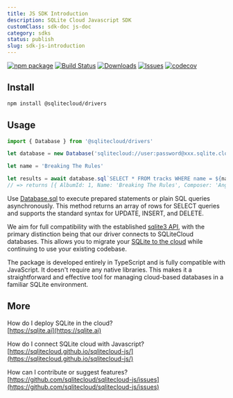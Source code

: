 ```yaml
---
title: JS SDK Introduction
description: SQLite Cloud Javascript SDK
customClass: sdk-doc js-doc
category: sdks
status: publish
slug: sdk-js-introduction
---
```


[![npm package][npm-img]][npm-url]
[![Build Status][build-img]][build-url]
[![Downloads][downloads-img]][downloads-url]
[![Issues][issues-img]][issues-url]
[![codecov](https://codecov.io/gh/sqlitecloud/sqlitecloud-js/graph/badge.svg?token=ZOKE9WFH62)](https://codecov.io/gh/sqlitecloud/sqlitecloud-js)

## Install

```bash
npm install @sqlitecloud/drivers
```

## Usage

```ts
import { Database } from '@sqlitecloud/drivers'

let database = new Database('sqlitecloud://user:password@xxx.sqlite.cloud:8860/chinook.db')

let name = 'Breaking The Rules'

let results = await database.sql`SELECT * FROM tracks WHERE name = ${name}`
// => returns [{ AlbumId: 1, Name: 'Breaking The Rules', Composer: 'Angus Young... }]
```

Use [Database.sql](/docs/sqlite-cloud/sdks/js/classes/database#sql) to execute prepared statements or plain SQL queries asynchronously. This method returns an array of rows for SELECT queries and supports the standard syntax for UPDATE, INSERT, and DELETE.

We aim for full compatibility with the established [sqlite3 API](https://www.npmjs.com/package/sqlite3), with the primary distinction being that our driver connects to SQLiteCloud databases. This allows you to migrate your [SQLite to the cloud](https://sqlite.ai) while continuing to use your existing codebase.

The package is developed entirely in TypeScript and is fully compatible with JavaScript. It doesn't require any native libraries. This makes it a straightforward and effective tool for managing cloud-based databases in a familiar SQLite environment.

## More

How do I deploy SQLite in the cloud?  
[https://sqlite.ai](https://sqlite.ai)

How do I connect SQLite cloud with Javascript?  
[https://sqlitecloud.github.io/sqlitecloud-js/](https://sqlitecloud.github.io/sqlitecloud-js/)

How can I contribute or suggest features?  
[https://github.com/sqlitecloud/sqlitecloud-js/issues](https://github.com/sqlitecloud/sqlitecloud-js/issues)

[build-img]: https://github.com/sqlitecloud/sqlitecloud-js/actions/workflows/build-test-deploy.yml/badge.svg
[build-url]: https://github.com/sqlitecloud/sqlitecloud-js/actions/workflows/build-test-deploy.yml
[downloads-img]: https://img.shields.io/npm/dt/@sqlitecloud/drivers
[downloads-url]: https://www.npmtrends.com/@sqlitecloud/drivers
[npm-img]: https://img.shields.io/npm/v/@sqlitecloud/drivers
[npm-url]: https://www.npmjs.com/package/@sqlitecloud/drivers
[issues-img]: https://img.shields.io/github/issues/sqlitecloud/sqlitecloud-js
[issues-url]: https://github.com/sqlitecloud/sqlitecloud-js/issues
